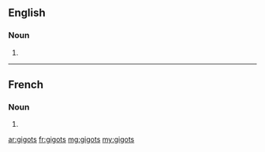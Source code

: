 ==English==

===Noun===
{{head|en|plural}}

# {{plural of|gigot|lang=en|nocat=1}}

----

==French==

===Noun===
{{head|fr|plural}}

# {{plural of|gigot|lang=fr|nocat=1}}

[[ar:gigots]]
[[fr:gigots]]
[[mg:gigots]]
[[my:gigots]]